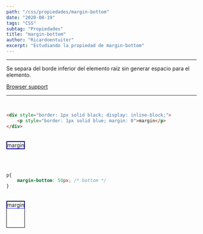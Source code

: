 ```yaml
---
path: "/css/propiedades/margin-bottom"
date: "2020-08-19"
tags: "CSS"
subtag: "Propiedades"
title: "margin-bottom"
author: "Ricardoentuiter"
excerpt: "Estudiando la propiedad de margin-bottom"
---
```


---
Se separa del borde inferior del elemento raíz sin generar espacio para el elemento.

[Browser support](https://caniuse.com/#search=margin-bottom)

---
<br/>

```html
<div style="border: 1px solid black; display: inline-block;">
    <p style="border: 1px solid blue; margin: 0">margin</p>
</div>
```
<br/>

<div style="border: 1px solid black; display: inline-block;">
    <p style="border: 1px solid blue; margin: 0">margin</p>
</div>

<br/><br/>

```css
p{
    margin-bottom: 50px; /* bottom */
}
```
<br/>

<div style="border: 1px solid black; display: inline-block;">
    <p style="border: 1px solid blue; margin: 0; margin-bottom: 50px;">margin</p>
</div>